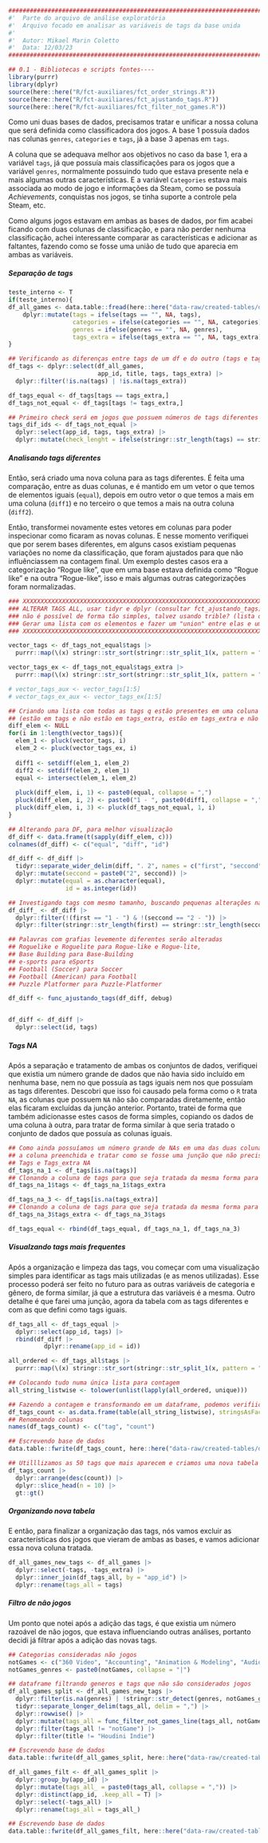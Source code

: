 ```r
########################################################################################## #
#'  Parte do arquivo de análise exploratória
#'  Arquivo focado em analisar as variáveis de tags da base unida
#' 
#'  Autor: Mikael Marin Coletto
#'  Data: 12/03/23
########################################################################################## #

## 0.1 - Bibliotecas e scripts fontes----
library(purrr)
library(dplyr)
source(here::here("R/fct-auxiliares/fct_order_strings.R"))
source(here::here("R/fct-auxiliares/fct_ajustando_tags.R"))
source(here::here("R/fct-auxiliares/fct_filter_not_games.R"))
```

Como uni duas bases de dados, precisamos tratar e unificar a nossa coluna que será definida como classificadora dos jogos. A base 1 possuía dados nas colunas `genres`, `categories` e `tags`, já a base 3 apenas em `tags`.

A coluna que se adequava melhor aos objetivos no caso da base 1, era a variável `tags`, já que possuía mais classificações para os jogos que a variável `genres`, normalmente possuindo tudo que estava presente nela e mais algumas outras características. E a variável `Categories` estava mais associada ao modo de jogo e informações da Steam, como se possuía *Achievements*, conquistas nos jogos, se tinha suporte a controle pela Steam, etc.

Como alguns jogos estavam em ambas as bases de dados, por fim acabei ficando com duas colunas de classificação, e para não perder nenhuma classificação, achei interessante comparar as características e adicionar as faltantes, fazendo como se fosse uma união de tudo que aparecia em ambas as variáveis.


##### Separação de tags

```r
teste_interno <- T
if(teste_interno){
df_all_games <- data.table::fread(here::here("data-raw/created-tables/db-reviews-join.csv")) |> 
    dplyr::mutate(tags = ifelse(tags == "", NA, tags),
                  categories = ifelse(categories == "", NA, categories),
                  genres = ifelse(genres == "", NA, genres),
                  tags_extra = ifelse(tags_extra == "", NA, tags_extra))
}

## Verificando as diferenças entre tags de um df e do outro (tags e tags_extra)
df_tags <- dplyr::select(df_all_games, 
                         app_id, title, tags, tags_extra) |> 
  dplyr::filter(!is.na(tags) | !is.na(tags_extra))

df_tags_equal <- df_tags[tags == tags_extra,]
df_tags_not_equal <- df_tags[tags != tags_extra,]

## Primeiro check será em jogos que possuem números de tags diferentes
tags_dif_ids <- df_tags_not_equal |> 
  dplyr::select(app_id, tags, tags_extra) |> 
  dplyr::mutate(check_lenght = ifelse(stringr::str_length(tags) == stringr::str_length(tags_extra), T, F))

```

##### Analisando tags diferentes

Então, será criado uma nova coluna para as tags diferentes. É feita uma comparação, entre as duas colunas, e é mantido em um vetor o que temos de elementos iguais (`equal`), depois em outro vetor o que temos a mais em uma coluna (`diff1`) e no terceiro o que temos a mais na outra coluna (`diff2`).

Então, transformei novamente estes vetores em colunas para poder inspecionar como ficaram as novas colunas. E nesse momento verifiquei que por serem bases diferentes, em alguns casos existiam pequenas variações no nome da classificação, que foram ajustados para que não influênciassem na contagem final. Um exemplo destes casos era a categorização "Rogue like", que em uma base estava definida como "Rogue like" e na outra "Rogue-like", isso e mais algumas outras categorizações foram normalizadas.

```r
### XXXXXXXXXXXXXXXXXXXXXXXXXXXXXXXXXXXXXXXXXXXXXXXXXXXXXXXXXXXXXXXXXXXXX ####
### ALTERAR TAGS ALL, usar tidyr e dplyr (consultar fct_ajustando_tags)
### não é possível de forma tão simples, talvez usando trible? (lista dentro do df)
### Gerar uma lista com os elementos e fazer um "union" entre elas e um "intersect"
### XXXXXXXXXXXXXXXXXXXXXXXXXXXXXXXXXXXXXXXXXXXXXXXXXXXXXXXXXXXXXXXXXXXXX ####

vector_tags <- df_tags_not_equal$tags |> 
  purrr::map(\(x) stringr::str_sort(stringr::str_split_1(x, pattern = ",")))

vector_tags_ex <- df_tags_not_equal$tags_extra |> 
  purrr::map(\(x) stringr::str_sort(stringr::str_split_1(x, pattern = ",")))

# vector_tags_aux <- vector_tags[1:5]
# vector_tags_ex_aux <- vector_tags_ex[1:5]

## Criando uma lista com todas as tags q estão presentes em uma coluna e não na outra 
## (estão em tags e não estão em tags_extra, estão em tags_extra e não estão em tags)
diff_elem <- NULL
for(i in 1:length(vector_tags)){
  elem_1 <- pluck(vector_tags, i)
  elem_2 <- pluck(vector_tags_ex, i)
  
  diff1 <- setdiff(elem_1, elem_2)
  diff2 <- setdiff(elem_2, elem_1)
  equal <- intersect(elem_1, elem_2)
  
  pluck(diff_elem, i, 1) <- paste0(equal, collapse = ",")
  pluck(diff_elem, i, 2) <- paste0("1 - ", paste0(diff1, collapse = ","), ". 2 - ", paste0(diff2, collapse = ","))
  pluck(diff_elem, i, 3) <- pluck(df_tags_not_equal, 1, i)
}

## Alterando para DF, para melhor visualização
df_diff <- data.frame(t(sapply(diff_elem, c)))
colnames(df_diff) <- c("equal", "diff", "id")

df_diff <- df_diff |> 
  tidyr::separate_wider_delim(diff, ". 2", names = c("first", "seccond")) |> 
  dplyr::mutate(seccond = paste0("2", seccond)) |> 
  dplyr::mutate(equal = as.character(equal),
                id = as.integer(id))

## Investigando tags com mesmo tamanho, buscando pequenas alterações na escrita
df_diff_ <- df_diff |> 
  dplyr::filter(!(first == "1 - ") & !(seccond == "2 - ")) |> 
  dplyr::filter(stringr::str_length(first) == stringr::str_length(seccond))

## Palavras com grafias levemente diferentes serão alteradas
## Roguelike e Roguelite para Rogue-like e Rogue-lite,
## Base Building para Base-Building
## e-sports para eSports
## Football (Soccer) para Soccer
## Football (American) para Football
## Puzzle Platformer para Puzzle-Platformer

df_diff <- func_ajustando_tags(df_diff, debug)


df_diff <- df_diff |> 
  dplyr::select(id, tags)
```

##### Tags NA

Após a separação e tratamento de ambas os conjuntos de dados, verifiquei que existia um número grande de dados que não havia sido incluído em nenhuma base, nem no que possuía as tags iguais nem nos que possuíam as tags diferentes. Descobri que isso foi causado pela forma como o `R` trata `NA`, as colunas que possuem `NA` não são comparadas diretamente, então elas ficaram excluídas da junção anterior. Portanto, tratei de forma que também adicionasse estes casos de forma simples, copiando os dados de uma coluna à outra, para tratar de forma similar à que seria tratado o conjunto de dados que possuía as colunas iguais.

```r
## Como ainda possuíamos um número grande de NAs em uma das duas colunas, a solução foi copiar
## a coluna preenchida e tratar como se fosse uma junção que não precisaria de tratamento
## Tags e Tags_extra NA
df_tags_na_1 <- df_tags[is.na(tags)]
## Clonando a coluna de tags para que seja tratada da mesma forma para o df com tags iguais
df_tags_na_1$tags <- df_tags_na_1$tags_extra

df_tags_na_3 <- df_tags[is.na(tags_extra)]
## Clonando a coluna de tags para que seja tratada da mesma forma para o df com tags iguais
df_tags_na_3$tags_extra <- df_tags_na_3$tags

df_tags_equal <- rbind(df_tags_equal, df_tags_na_1, df_tags_na_3)
```

##### Visualzando tags mais frequentes

Após a organização e limpeza das tags, vou começar com uma visualização simples para identificar as tags mais utilizadas (e as menos utilizadas). Esse processo poderá ser feito no futuro para as outras variáveis de categoria e gênero, de forma similar, já que a estrutura das variáveis é a mesma.
Outro detalhe é que farei uma junção, agora da tabela com as tags diferentes e com as que defini como tags iguais.

```r

df_tags_all <- df_tags_equal |> 
  dplyr::select(app_id, tags) |> 
  rbind(df_diff |> 
          dplyr::rename(app_id = id))

all_ordered <- df_tags_all$tags |> 
  purrr::map(\(x) stringr::str_sort(stringr::str_split_1(x, pattern = ",")))

## Colocando tudo numa única lista para contagem
all_string_listwise <- tolower(unlist(lapply(all_ordered, unique)))

## Fazendo a contagem e transformando em um dataframe, podemos verifiicar diretamente na tabela
df_tags_count <- as.data.frame(table(all_string_listwise), stringsAsFactors = F)
## Renomeando colunas
names(df_tags_count) <- c("tag", "count")

## Escrevendo base de dados
data.table::fwrite(df_tags_count, here::here("data-raw/created-tables/df-tags-count.csv"))

## Utilllizamos as 50 tags que mais aparecem e criamos uma nova tabela para visualização
df_tags_count |> 
  dplyr::arrange(desc(count)) |> 
  dplyr::slice_head(n = 10) |> 
  gt::gt()
```

##### Organizando nova tabela

E então, para finalizar a organização das tags, nós vamos excluir as características dos jogos que vieram de ambas as bases, e vamos adicionar essa nova coluna tratada.

```r
df_all_games_new_tags <- df_all_games |> 
  dplyr::select(-tags, -tags_extra) |> 
  dplyr::inner_join(df_tags_all, by = "app_id") |> 
  dplyr::rename(tags_all = tags)
```


##### Filtro de não jogos

Um ponto que notei após a adição das tags, é que existia um número razoável de não jogos, que estava influenciando outras análises, portanto decidi já filtrar após a adição das novas tags.

```r
## Categorias consideradas não jogos
notGames <- c("360 Video", "Accounting", "Animation & Modeling", "Audio Production", "Design & Illustration", "Documentary", "Episodic", "Game Development", "Movie", "Photo Editing", "Short", "Software", "Software Training", "Tutorial", "Utilities", "Video Production", "Web Publishing")
notGames_genres <- paste0(notGames, collapse = "|")

## dataframe filtrando generos e tags que não são considerados jogos
df_all_games_split <- df_all_games_new_tags |> 
  dplyr::filter(is.na(genres) | !stringr::str_detect(genres, notGames_genres)) |> 
  tidyr::separate_longer_delim(tags_all, delim = ",") |>  
  dplyr::rowwise() |> 
  dplyr::mutate(tags_all = func_filter_not_games_line(tags_all, notGames)) |> 
  dplyr::filter(tags_all != "notGame") |> 
  dplyr::filter(title != "Houdini Indie")

## Escrevendo base de dados
data.table::fwrite(df_all_games_split, here::here("data-raw/created-tables/db-all-games-tags-all-split.csv"))

df_all_games_filt <- df_all_games_split |> 
  dplyr::group_by(app_id) |> 
  dplyr::mutate(tags_all_ = paste0(tags_all, collapse = ",")) |> 
  dplyr::distinct(app_id, .keep_all = T) |> 
  dplyr::select(-tags_all) |> 
  dplyr::rename(tags_all = tags_all_)

## Escrevendo base de dados
data.table::fwrite(df_all_games_filt, here::here("data-raw/created-tables/db-all-games-tags-all.csv"))
```
